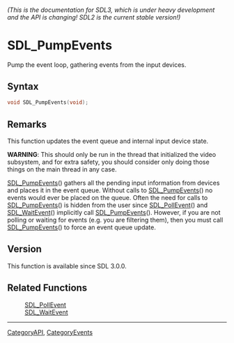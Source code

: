 ====== (This is the documentation for SDL3, which is under heavy development and the API is changing! SDL2 is the current stable version!) ======
= SDL_PumpEvents =

Pump the event loop, gathering events from the input devices.

== Syntax ==

<syntaxhighlight lang='c'>
void SDL_PumpEvents(void);
</syntaxhighlight>

== Remarks ==

This function updates the event queue and internal input device state.

'''WARNING''': This should only be run in the thread that initialized the
video subsystem, and for extra safety, you should consider only doing those
things on the main thread in any case.

[[SDL_PumpEvents]]() gathers all the pending input information from devices
and places it in the event queue. Without calls to [[SDL_PumpEvents]]() no
events would ever be placed on the queue. Often the need for calls to
[[SDL_PumpEvents]]() is hidden from the user since [[SDL_PollEvent]]() and
[[SDL_WaitEvent]]() implicitly call [[SDL_PumpEvents]](). However, if you
are not polling or waiting for events (e.g. you are filtering them), then
you must call [[SDL_PumpEvents]]() to force an event queue update.

== Version ==

This function is available since SDL 3.0.0.

== Related Functions ==

:[[SDL_PollEvent]]
:[[SDL_WaitEvent]]

----
[[CategoryAPI]], [[CategoryEvents]]


